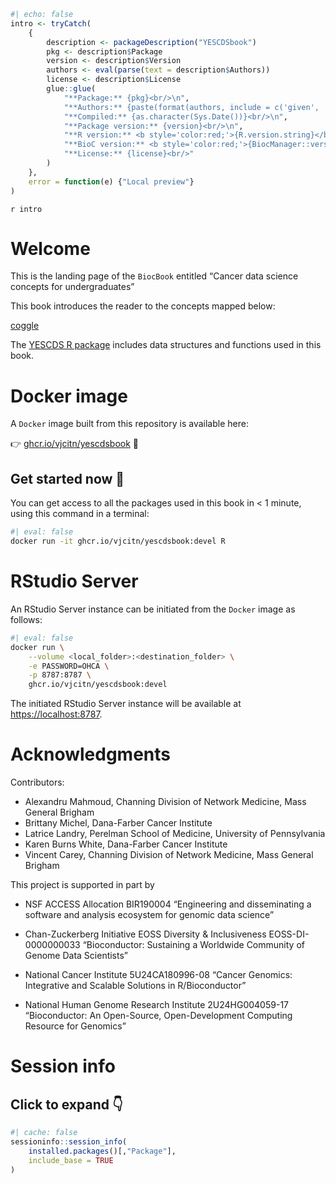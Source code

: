 ```r
#| echo: false
intro <- tryCatch(
    {
        description <- packageDescription("YESCDSbook")
        pkg <- description$Package
        version <- description$Version
        authors <- eval(parse(text = description$Authors))
        license <- description$License
        glue::glue(
            "**Package:** {pkg}<br/>\n", 
            "**Authors:** {paste(format(authors, include = c('given', 'family', 'role')), collapse = ', ')}<br/>\n", 
            "**Compiled:** {as.character(Sys.Date())}<br/>\n", 
            "**Package version:** {version}<br/>\n", 
            "**R version:** <b style='color:red;'>{R.version.string}</b><br/>\n", 
            "**BioC version:** <b style='color:red;'>{BiocManager::version()}</b><br/>\n", 
            "**License:** {license}<br/>"
        )
    }, 
    error = function(e) {"Local preview"}
)
```

`r intro`

# Welcome {-}

This is the landing page of the `BiocBook` entitled "Cancer data science concepts for undergraduates"

This book introduces the reader to the concepts mapped below:

[coggle](https://github.com/vjcitn/YESCDS/blob/main/Cancer_Data_Science_Topics.png?raw=true)

The [YESCDS R package](https://github.com/vjcitn/YESCDS) includes
data structures and functions used in this book.


# Docker image {-}

A `Docker` image built from this repository is available here: 

👉 [ghcr.io/vjcitn/yescdsbook](https://ghcr.io/vjcitn/yescdsbook) 🐳

::: {.callout-tip icon='true'}
## Get started now 🎉

You can get access to all the packages used in this book in < 1 minute, 
using this command in a terminal: 

```sh
#| eval: false
docker run -it ghcr.io/vjcitn/yescdsbook:devel R
```

:::

# RStudio Server {-}

An RStudio Server instance can be initiated from the `Docker` image as follows: 

```sh
#| eval: false
docker run \
    --volume <local_folder>:<destination_folder> \
    -e PASSWORD=OHCA \
    -p 8787:8787 \
    ghcr.io/vjcitn/yescdsbook:devel
```

The initiated RStudio Server instance will be available at 
[https://localhost:8787](https://localhost:8787).

<!-- 
# System dependencies and conda 

A pre-configured `micromamba` environment called `BiocBook` is available 
once the Docker image is loaded. It provides all the softwares listed in 
`requirements.yml`. 

```sh
#| eval: false
docker run -it ghcr.io/vjcitn/yescdsbook:devel bash
micromamba activate BiocBook
``` 
-->


# Acknowledgments {-}

Contributors: 

- Alexandru Mahmoud, Channing Division of Network Medicine, Mass General Brigham
- Brittany Michel, Dana-Farber Cancer Institute
- Latrice Landry, Perelman School of Medicine, University of Pennsylvania
- Karen Burns White, Dana-Farber Cancer Institute
- Vincent Carey, Channing Division of Network Medicine, Mass General Brigham

This project is supported in part by

- NSF ACCESS Allocation BIR190004 "Engineering and disseminating a software and analysis ecosystem for genomic data science"

- Chan-Zuckerberg Initiative EOSS Diversity & Inclusiveness EOSS-DI-0000000033 "Bioconductor: Sustaining a Worldwide Community of Genome Data Scientists"

- National Cancer Institute 5U24CA180996-08 "Cancer Genomics: Integrative and Scalable Solutions in R/Bioconductor"

- National Human Genome Research Institute 2U24HG004059-17 "Bioconductor: An Open-Source, Open-Development Computing Resource for Genomics"


# Session info {-}

::: {.callout-note collapse="true"}

## Click to expand 👇

```r
#| cache: false
sessioninfo::session_info(
    installed.packages()[,"Package"], 
    include_base = TRUE
)
```

:::
